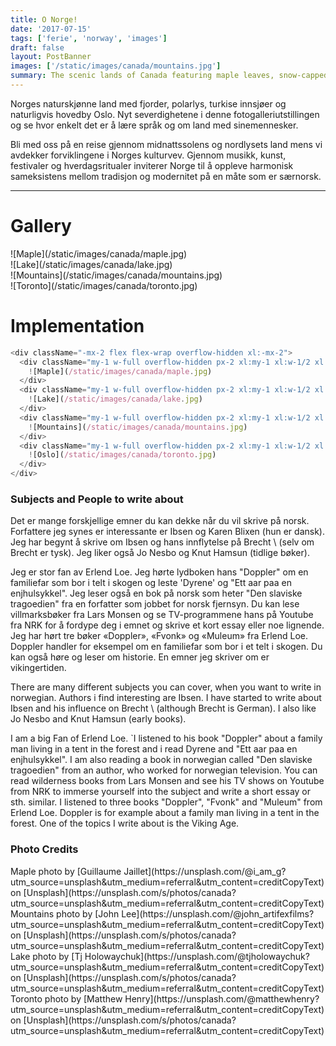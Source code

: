 ```yaml
---
title: O Norge!
date: '2017-07-15'
tags: ['ferie', 'norway', 'images']
draft: false
layout: PostBanner
images: ['/static/images/canada/mountains.jpg']
summary: The scenic lands of Canada featuring maple leaves, snow-capped mountains, turquoise lakes and Toronto. Take in the sights in this photo gallery exhibition and see how easy it is to replicate with some MDX magic and tailwind classes.
---
```


Norges naturskjønne land med fjorder, polarlys, turkise innsjøer og naturligvis hovedby Oslo. Nyt severdighetene i denne fotogalleriutstillingen og se hvor enkelt det er å lære språk og om land med sinemennesker. 

Bli med oss ​​på en reise gjennom midnattssolens og nordlysets land mens vi avdekker forviklingene i Norges kulturvev. Gjennom musikk, kunst, festivaler og hverdagsritualer inviterer Norge til å oppleve harmonisk sameksistens mellom tradisjon og modernitet på en måte som er særnorsk.

---

# Gallery

<div className="-mx-2 flex flex-wrap overflow-hidden xl:-mx-2">
  <div className="my-1 w-full overflow-hidden px-2 xl:my-1 xl:w-1/2 xl:px-2">
    ![Maple](/static/images/canada/maple.jpg)
  </div>
  <div className="my-1 w-full overflow-hidden px-2 xl:my-1 xl:w-1/2 xl:px-2">
    ![Lake](/static/images/canada/lake.jpg)
  </div>
  <div className="my-1 w-full overflow-hidden px-2 xl:my-1 xl:w-1/2 xl:px-2">
    ![Mountains](/static/images/canada/mountains.jpg)
  </div>
  <div className="my-1 w-full overflow-hidden px-2 xl:my-1 xl:w-1/2 xl:px-2">
    ![Toronto](/static/images/canada/toronto.jpg)
  </div>
</div>

# Implementation

```js
<div className="-mx-2 flex flex-wrap overflow-hidden xl:-mx-2">
  <div className="my-1 w-full overflow-hidden px-2 xl:my-1 xl:w-1/2 xl:px-2">
    ![Maple](/static/images/canada/maple.jpg)
  </div>
  <div className="my-1 w-full overflow-hidden px-2 xl:my-1 xl:w-1/2 xl:px-2">
    ![Lake](/static/images/canada/lake.jpg)
  </div>
  <div className="my-1 w-full overflow-hidden px-2 xl:my-1 xl:w-1/2 xl:px-2">
    ![Mountains](/static/images/canada/mountains.jpg)
  </div>
  <div className="my-1 w-full overflow-hidden px-2 xl:my-1 xl:w-1/2 xl:px-2">
    ![Oslo](/static/images/canada/toronto.jpg)
  </div>
</div>
```
### Subjects and People to write about 
Det er mange forskjellige emner du kan dekke når du vil skrive på norsk. Forfattere jeg synes er interessante er Ibsen og Karen Blixen (hun er dansk). Jeg har begynt å skrive om Ibsen og hans innflytelse på Brecht \ (selv om Brecht er tysk). Jeg liker også Jo Nesbo og Knut Hamsun (tidlige bøker).

Jeg er stor fan av Erlend Loe. Jeg hørte lydboken hans "Doppler" om en familiefar som bor i telt i skogen og leste 'Dyrene' og "Ett aar paa en enjhulsykkel". Jeg leser også en bok på norsk som heter "Den slaviske tragoedien" fra en forfatter som jobbet for norsk fjernsyn. Du kan lese villmarksbøker fra Lars Monsen og se TV-programmene hans på Youtube fra NRK for å fordype deg i emnet og skrive et kort essay eller noe lignende. Jeg har hørt tre bøker «Doppler», «Fvonk» og «Muleum» fra Erlend Loe. Doppler handler for eksempel om en familiefar som bor i et telt i skogen. Du kan også høre og leser om historie. En emner jeg skriver om er vikingertiden.

There are many different subjects you can cover, when you want to write in norwegian. Authors i find interesting are Ibsen. I have started to write about Ibsen and his influence on Brecht \ (although Brecht is German). I also like Jo Nesbo and Knut Hamsun (early books).

I am a big Fan of Erlend Loe. `I listened to his book "Doppler" about a family man living in a tent in the forest and i read Dyrene and "Ett aar paa en enjhulsykkel". I am also reading a book in norwegian called "Den slaviske tragoedien" from an author, who worked for norwegian television. You can read wilderness books from Lars Monsen and see his TV shows on Youtube from NRK to immerse yourself into the subject  and write a short essay or sth. similar. I listened to three books "Doppler", "Fvonk" and "Muleum" from Erlend Loe. Doppler is for example about a family man living in a tent in the forest. One of the topics I write about is the Viking Age.  

### Photo Credits

<div>
  Maple photo by [Guillaume
  Jaillet](https://unsplash.com/@i_am_g?utm_source=unsplash&amp;utm_medium=referral&amp;utm_content=creditCopyText)
  on
  [Unsplash](https://unsplash.com/s/photos/canada?utm_source=unsplash&amp;utm_medium=referral&amp;utm_content=creditCopyText)
</div>
<div>
  Mountains photo by [John
  Lee](https://unsplash.com/@john_artifexfilms?utm_source=unsplash&amp;utm_medium=referral&amp;utm_content=creditCopyText)
  on
  [Unsplash](https://unsplash.com/s/photos/canada?utm_source=unsplash&amp;utm_medium=referral&amp;utm_content=creditCopyText)
</div>
<div>
  Lake photo by [Tj
  Holowaychuk](https://unsplash.com/@tjholowaychuk?utm_source=unsplash&amp;utm_medium=referral&amp;utm_content=creditCopyText)
  on
  [Unsplash](https://unsplash.com/s/photos/canada?utm_source=unsplash&amp;utm_medium=referral&amp;utm_content=creditCopyText)
</div>
<div>
  Toronto photo by [Matthew
  Henry](https://unsplash.com/@matthewhenry?utm_source=unsplash&amp;utm_medium=referral&amp;utm_content=creditCopyText)
  on
  [Unsplash](https://unsplash.com/s/photos/canada?utm_source=unsplash&amp;utm_medium=referral&amp;utm_content=creditCopyText)
</div>
